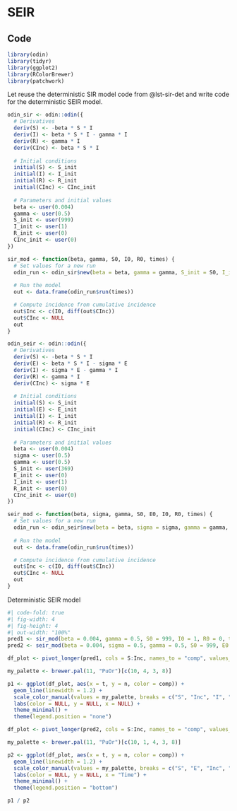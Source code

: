 # SEIR

## Code

```r
library(odin)
library(tidyr)
library(ggplot2)
library(RColorBrewer)
library(patchwork)
```

Let reuse the deterministic SIR model code from @lst-sir-det and write code for the deterministic SEIR model.

```r
odin_sir <- odin::odin({
  # Derivatives
  deriv(S) <- -beta * S * I
  deriv(I) <- beta * S * I - gamma * I
  deriv(R) <- gamma * I
  deriv(CInc) <- beta * S * I
  
  # Initial conditions
  initial(S) <- S_init
  initial(I) <- I_init
  initial(R) <- R_init
  initial(CInc) <- CInc_init
  
  # Parameters and initial values
  beta <- user(0.004)
  gamma <- user(0.5)
  S_init <- user(999)
  I_init <- user(1)
  R_init <- user(0)
  CInc_init <- user(0)
})

sir_mod <- function(beta, gamma, S0, I0, R0, times) {
  # Set values for a new run
  odin_run <- odin_sir$new(beta = beta, gamma = gamma, S_init = S0, I_init = I0, R_init = R0)
  
  # Run the model
  out <- data.frame(odin_run$run(times))

  # Compute incidence from cumulative incidence
  out$Inc <- c(I0, diff(out$CInc))
  out$CInc <- NULL
  out
}
```

::: {#lst-seir-det}

```r
odin_seir <- odin::odin({
  # Derivatives
  deriv(S) <- -beta * S * I
  deriv(E) <- beta * S * I - sigma * E
  deriv(I) <- sigma * E - gamma * I
  deriv(R) <- gamma * I
  deriv(CInc) <- sigma * E
  
  # Initial conditions
  initial(S) <- S_init
  initial(E) <- E_init
  initial(I) <- I_init
  initial(R) <- R_init
  initial(CInc) <- CInc_init
  
  # Parameters and initial values
  beta <- user(0.004)
  sigma <- user(0.5)
  gamma <- user(0.5)
  S_init <- user(369)
  E_init <- user(0)
  I_init <- user(1)
  R_init <- user(0)
  CInc_init <- user(0)
})

seir_mod <- function(beta, sigma, gamma, S0, E0, I0, R0, times) {
  # Set values for a new run
  odin_run <- odin_seir$new(beta = beta, sigma = sigma, gamma = gamma, S_init = S0, E_init = E0, I_init = I0, R_init = R0)
  
  # Run the model
  out <- data.frame(odin_run$run(times))

  # Compute incidence from cumulative incidence
  out$Inc <- c(I0, diff(out$CInc))
  out$CInc <- NULL
  out
}
```

Deterministic SEIR model

:::

```r
#| code-fold: true
#| fig-width: 4
#| fig-height: 4
#| out-width: "100%"
pred1 <- sir_mod(beta = 0.004, gamma = 0.5, S0 = 999, I0 = 1, R0 = 0, times = 1:20)
pred2 <- seir_mod(beta = 0.004, sigma = 0.5, gamma = 0.5, S0 = 999, E0 = 0, I0 = 1, R0 = 0, times = 1:20)

df_plot <- pivot_longer(pred1, cols = S:Inc, names_to = "comp", values_to = "n")

my_palette <- brewer.pal(11, "PuOr")[c(10, 4, 3, 8)]

p1 <- ggplot(df_plot, aes(x = t, y = n, color = comp)) +
  geom_line(linewidth = 1.2) +
  scale_color_manual(values = my_palette, breaks = c("S", "Inc", "I", "R")) +
  labs(color = NULL, y = NULL, x = NULL) +
  theme_minimal() +
  theme(legend.position = "none")

df_plot <- pivot_longer(pred2, cols = S:Inc, names_to = "comp", values_to = "n")

my_palette <- brewer.pal(11, "PuOr")[c(10, 1, 4, 3, 8)]

p2 <- ggplot(df_plot, aes(x = t, y = n, color = comp)) +
  geom_line(linewidth = 1.2) +
  scale_color_manual(values = my_palette, breaks = c("S", "E", "Inc", "I", "R")) +
  labs(color = NULL, y = NULL, x = "Time") +
  theme_minimal() +
  theme(legend.position = "bottom")

p1 / p2
```

